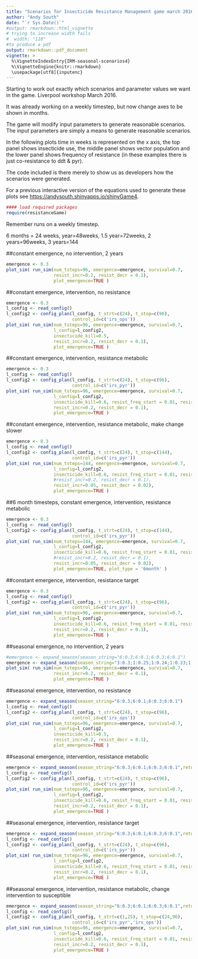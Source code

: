 ```yaml
---
title: "Scenarios for Insecticide Resistance Management game march 2016. v5"
author: "Andy South"
date: "`r Sys.Date()`"
#output: rmarkdown::html_vignette
# trying to increase width fails
#  width: "110" 
#to produce a pdf
output: rmarkdown::pdf_document
vignette: >
  %\VignetteIndexEntry{IRM-seasonal-scenarios4}
  %\VignetteEngine{knitr::rmarkdown}
  \usepackage[utf8]{inputenc}
---
```


Starting to work out exactly which scenarios and parameter values we want in the game. Liverpool workshop March 2016.

It was already working on a weekly timestep, but now change axes to be shown in months.

The game will modify input parameters to generate reasonable scenarios. The input parameters are simply a means to generate reasonable scenarios.


In the following plots time in weeks is represented on the x axis, the top panel shows insecticide use, the middle panel shows vector population and the lower panel shows frequency of resistance (in these examples there is just co-resistance to ddt & pyr). 


The code included is there merely to show us as developers how the scenarios were generated.

For a previous interactive version of the equations used to generate these plots see [https://andysouth.shinyapps.io/shinyGame4](https://andysouth.shinyapps.io/shinyGame4).


```r
#### load required packages
require(resistanceGame)
```

Remember runs on a weekly timestep.

6 months = 24 weeks, year=48weeks, 1.5 year=72weeks, 2 years=96weeks, 3 years=144


\newpage

##constant emergence, no intervention, 2 years

```r

emergence <- 0.3
plot_sim( run_sim(num_tsteps=96, emergence=emergence, survival=0.7,
                  resist_incr=0.2, resist_decr = 0.1), 
                  plot_emergence=TRUE )
```

\newpage

##constant emergence, intervention, no resistance

```r

emergence <- 0.3
l_config <- read_config()
l_config2 <- config_plan(l_config, t_strt=c(24), t_stop=c(96),
                         control_id=c('irs_ops'))
plot_sim( run_sim(num_tsteps=96, emergence=emergence, survival=0.7,
                  l_config=l_config2,
                  insecticide_kill=0.5,
                  resist_incr=0.2, resist_decr = 0.1), 
                  plot_emergence=TRUE )
```

\newpage


##constant emergence, intervention, resistance metabolic

```r

emergence <- 0.3
l_config <- read_config()
l_config2 <- config_plan(l_config, t_strt=c(24), t_stop=c(96),
                         control_id=c('irs_pyr'))
plot_sim( run_sim(num_tsteps=96, emergence=emergence, survival=0.7,
                  l_config=l_config2,
                  insecticide_kill=0.6, resist_freq_start = 0.01, resist_mech='metabolic',
                  resist_incr=0.2, resist_decr = 0.1), 
                  plot_emergence=TRUE )
```

\newpage

##constant emergence, intervention, resistance metabolic, make change slower

```r

emergence <- 0.3
l_config <- read_config()
l_config2 <- config_plan(l_config, t_strt=c(24), t_stop=c(144),
                         control_id=c('irs_pyr'))
plot_sim( run_sim(num_tsteps=144, emergence=emergence, survival=0.7,
                  l_config=l_config2,
                  insecticide_kill=0.6, resist_freq_start = 0.01, resist_mech='metabolic',
                  #resist_incr=0.2, resist_decr = 0.1), 
                  resist_incr=0.05, resist_decr = 0.02),           
                  plot_emergence=TRUE )
```

\newpage

##6 month timesteps, constant emergence, intervention, resistance metabolic

```r

emergence <- 0.3
l_config <- read_config()
l_config2 <- config_plan(l_config, t_strt=c(24), t_stop=c(144),
                         control_id=c('irs_pyr'))
plot_sim( run_sim(num_tsteps=144, emergence=emergence, survival=0.7,
                  l_config=l_config2,
                  insecticide_kill=0.6, resist_freq_start = 0.01, resist_mech='metabolic',
                  #resist_incr=0.2, resist_decr = 0.1), 
                  resist_incr=0.05, resist_decr = 0.02),           
                  plot_emergence=TRUE, plot_type = '6month' )
```

\newpage

##constant emergence, intervention, resistance target

```r

emergence <- 0.3
l_config <- read_config()
l_config2 <- config_plan(l_config, t_strt=c(24), t_stop=c(96),
                         control_id=c('irs_pyr'))
plot_sim( run_sim(num_tsteps=96, emergence=emergence, survival=0.7,
                  l_config=l_config2,
                  insecticide_kill=0.6, resist_freq_start = 0.01, resist_mech='target',
                  resist_incr=0.2, resist_decr = 0.1), 
                  plot_emergence=TRUE )
```

\newpage


##seasonal emergence, no intervention, 2 years

```r

#emergence <- expand_season(season_string="6:0.3;6:0.1;6:0.3;6:0.1")
emergence <- expand_season(season_string="3:0.3;1:0.25;1:0.24;1:0.23;1:0.22;1:0.21;1:0.20;1:0.19;1:0.18;1:0.17;1:0.16;6:0.3;6:0.1",return_tstep='weeks')
plot_sim( run_sim(num_tsteps=96, emergence=emergence, survival=0.7,
                  resist_incr=0.2, resist_decr = 0.1), 
                  plot_emergence=TRUE )
```

\newpage


##seasonal emergence, intervention, no resistance

```r

emergence <- expand_season(season_string="6:0.3;6:0.1;6:0.3;6:0.1")
l_config <- read_config()
l_config2 <- config_plan(l_config, t_strt=c(24), t_stop=c(96),
                         control_id=c('irs_ops'))
plot_sim( run_sim(num_tsteps=96, emergence=emergence, survival=0.7,
                  l_config=l_config2,
                  insecticide_kill=0.5,
                  resist_incr=0.2, resist_decr = 0.1), 
                  plot_emergence=TRUE )
```

\newpage


##seasonal emergence, intervention, resistance metabolic

```r

emergence <- expand_season(season_string="6:0.3;6:0.1;6:0.3;6:0.1",return_tstep='weeks')
l_config <- read_config()
l_config2 <- config_plan(l_config, t_strt=c(24), t_stop=c(96),
                         control_id=c('irs_pyr'))
plot_sim( run_sim(num_tsteps=96, emergence=emergence, survival=0.7,
                  l_config=l_config2,
                  insecticide_kill=0.6, resist_freq_start = 0.01, resist_mech='metabolic',
                  resist_incr=0.2, resist_decr = 0.1), 
                  plot_emergence=TRUE )
```

\newpage


##seasonal emergence, intervention, resistance target

```r

emergence <- expand_season(season_string="6:0.3;6:0.1;6:0.3;6:0.1",return_tstep='weeks')
l_config <- read_config()
l_config2 <- config_plan(l_config, t_strt=c(24), t_stop=c(96),
                         control_id=c('irs_pyr'))
plot_sim( run_sim(num_tsteps=96, emergence=emergence, survival=0.7,
                  l_config=l_config2,
                  insecticide_kill=0.6, resist_freq_start = 0.01, resist_mech='target',
                  resist_incr=0.2, resist_decr = 0.1), 
                  plot_emergence=TRUE )
```

\newpage



##seasonal emergence, intervention, resistance metabolic, change intervention to susceptible

```r

emergence <- expand_season(season_string="6:0.3;6:0.1;6:0.3;6:0.1",return_tstep='weeks')
l_config <- read_config()
l_config2 <- config_plan(l_config, t_strt=c(1,25), t_stop=c(24,96),
                         control_id=c('irs_pyr','irs_ops'))
plot_sim( run_sim(num_tsteps=96, emergence=emergence, survival=0.7,
                  l_config=l_config2,
                  insecticide_kill=0.6, resist_freq_start = 0.01, resist_mech='metabolic',
                  resist_incr=0.2, resist_decr = 0.1), 
                  plot_emergence=TRUE )
```

\newpage







